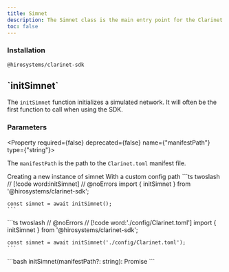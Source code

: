 ```yaml
---
title: Simnet
description: The Simnet class is the main entry point for the Clarinet SDK. It provides properties and methods for interacting with the Clarinet network.
toc: false
---
```





### Installation

```package-install
@hirosystems/clarinet-sdk
```

<Root>

<API className='my-20'>

<div className='flex-1'>

<h2 className='mt-0'>`initSimnet`</h2>

The `initSimnet` function initializes a simulated network. It will often be the first function to call when using the SDK.

### Parameters

<Property required={false} deprecated={false} name={"manifestPath"} type={"string"}>

The `manifestPath` is the path to the `Clarinet.toml` manifest file.

</Property>

</div>

<APIExample>

<Tabs defaultValue="default">
  <TabsList className='flex flex-wrap'>
    <TabsTrigger value="default" className='tab group'>
      <Badge variant='outline' className='badge transition-colors hover:text-neutral-900 dark:group-hover:text-white'>Creating a new instance of simnet</Badge>
    </TabsTrigger>
    <TabsTrigger value="custom" className='tab group'>
      <Badge variant='outline' className='badge transition-colors hover:text-neutral-900 dark:group-hover:text-white'>With a custom config path</Badge>
    </TabsTrigger>
  </TabsList>
  <TabsContent value="default">
    ```ts twoslash
    // [!code word:initSimnet]
    // @noErrors
    import { initSimnet } from '@hirosystems/clarinet-sdk';

    const simnet = await initSimnet();
    ```
  </TabsContent>
  <TabsContent value="custom">
    ```ts twoslash
    // @noErrors
    // [!code word:'./config/Clarinet.toml']
    import { initSimnet } from '@hirosystems/clarinet-sdk';

    const simnet = await initSimnet('./config/Clarinet.toml');
    ```
  </TabsContent>
</Tabs>

<Accordions>
  <Accordion title="Schema">
    ```bash
    initSimnet(manifestPath?: string): Promise<Simnet>
    ```
  </Accordion>
</Accordions>

</APIExample>

</API>

</Root>
